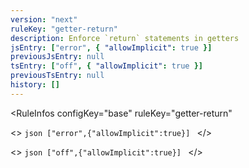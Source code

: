 ```yaml
---
version: "next"
ruleKey: "getter-return"
description: Enforce `return` statements in getters
jsEntry: ["error", { "allowImplicit": true }]
previousJsEntry: null
tsEntry: ["off", { "allowImplicit": true }]
previousTsEntry: null
history: []
---
```


<RuleInfos 
  configKey="base" 
  ruleKey="getter-return" 
>
  <>
    ```json
    ["error",{"allowImplicit":true}]
    ```
  </>

  <>
    ```json
    ["off",{"allowImplicit":true}]
    ```
  </>
</RuleInfos>
